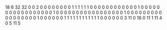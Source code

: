 18 6
32 32
0 0 2 0 0 0 0 0 0 0 0 1 1 1 1 1 1 0
0 0 0 0 0 0 0 0 0 0 0 1 0 0 0 0 0 0
0 0 0 0 0 0 0 0 0 0 0 1 0 0 0 0 0 0
0 0 0 0 0 0 0 0 0 0 0 1 0 0 0 0 0 0
0 0 0 0 0 0 0 0 0 0 0 1 0 0 0 0 0 0
1 1 1 1 1 1 1 1 1 1 1 1 0 0 0 0 0 0
3
11 0 16 0
11 1 11 4
0 5 11 5